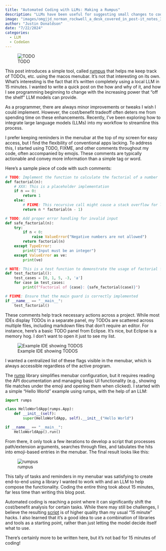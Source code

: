 ```yaml
---
title: "Automated Coding with LLMs: Making a Rumpus"
description: "LLMs have been useful for suggesting small changes to code bases, but can turn frustrating when trying to develop programs holistically."
image: "images/omgjjd_norman_rockwell_a_desk_covered_in_post-it_notes_3ae54c55-a3b4-46ed-b447-3075b1ef8683.png"
author: "Justin Donaldson"
date: "7/22/2024"
categories:
  - LLM
  - CodeGen
---
```


![TODO](images/omgjjd_norman_rockwell_a_desk_covered_in_post-it_notes_3ae54c55-a3b4-46ed-b447-3075b1ef8683.png)

This post introduces a simple tool, called
[rumpus](https://github.com/jdonaldson/rumpus) that helps me keep track of
TODOs, etc. using the macos menubar.  It's not that interesting on its own.
What's interesting is the fact that it's written completely using a local LLM
in 15 minutes.  I wanted to write a quick post on the how and why of it, and
how I see programming beginning to change with the increasing power that "off
the shelf" LLM models can provide.

As a programmer, there are always minor improvements or tweaks I wish I could
implement. However, the cost/benefit tradeoff often deters me from spending
time on these enhancements. Recently, I've been exploring how to integrate
large language models (LLMs) into my workflow to streamline this process.

I prefer keeping reminders in the menubar at the top of my screen for easy
access, but I find the flexibility of conventional apps lacking. To address
this, I started using TODO, FIXME, and other comments throughout my code, often
accompanied by emojis. These comments are typically actionable and convey more
information than a simple tag or word.

Here’s a sample piece of code with such comments:

```python
# TODO: Implement the function to calculate the factorial of a number
def factorial(n):
    # XXX: This is a placeholder implementation
    if n == 0:
        return 1
    else:
        # FIXME: This recursive call might cause a stack overflow for large n
        return n * factorial(n - 1)

# TODO: Add proper error handling for invalid input
def safe_factorial(n):
    try:
        if n < 0:
            raise ValueError("Negative numbers are not allowed")
        return factorial(n)
    except TypeError:
        print("Input must be an integer")
    except ValueError as ve:
        print(ve)

# NOTE: This is a test function to demonstrate the usage of factorial functions
def test_factorial():
    test_cases = [0, 1, 5, -3, 'a']
    for case in test_cases:
        print(f"Factorial of {case}: {safe_factorial(case)}")

# FIXME: Ensure that the main guard is correctly implemented
if __name__ == "__main__":
    test_factorial()
```

These comments help track necessary actions across a project. While most IDEs
display TODOs in a separate panel, my TODOs are scattered across multiple
files, including markdown files that don't require an editor.  For instance,
here's a basic TODO panel from Eclipse. It's nice, but Eclipse is a memory hog.
I don't want to open it just to see my list.

![Example IDE showing TODOS](images/tasks-view.png)

I wanted a centralized list of these flags visible in the menubar, which is
always accessible regardless of the active program.

The [rump](https://github.com/jaredks/rumps) library simplifies menubar
configuration, but it requires reading the API documentation and managing basic
UI functionality (e.g., showing file matches under the emoji and opening them
when clicked). I started with a simple "Hello World" example using rumps, with
the help of an LLM:

```python
import rumps

class HelloWorldApp(rumps.App):
    def __init__(self):
        super(HelloWorldApp, self).__init__("Hello World")

if __name__ == "__main__":
    HelloWorldApp().run()
```

From there, it only took a few iterations to develop a script that processes
path/extension arguments, searches through files, and tabulates the hits into
emoji-based entries in the menubar. The final result looks like this:

![rumpus](images/rumpus.png)

This tally of tasks and reminders in my menubar was satisfying to create
end-to-end using a library I wanted to work with and an LLM to help compose the
functionality. Coding the entire thing took about 15 minutes, far less time
than writing this blog post.

Automated coding is reaching a point where it can significantly shift the
cost/benefit analysis for certain tasks. While there may still be challenges, I
believe the resulting
[script](https://github.com/jdonaldson/rumpus/blob/main/src/rumpus.py) is of
higher quality than my usual "15 minute" hacks.  I also learned that it's a good idea to
use a combination of libraries and tools as a starting point, rather than just letting the
model decide itself what to use.

There's certainly more to be written here, but it's not bad for 15 minutes of coding!

